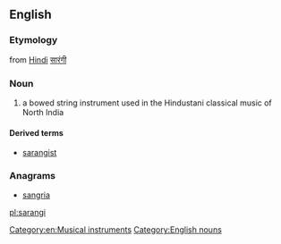 ==English==
{{wikipedia|Sarangi}}
===Etymology===
from [[Hindi]] [[सारंगी]]
===Noun===
{{en-noun}}

# a bowed string instrument used in the Hindustani classical music of North India

====Derived terms====
* [[sarangist]]

===Anagrams===
* [[sangria#English|sangria]]

[[Category:en:Musical instruments]]
[[Category:English nouns]]

[[pl:sarangi]]